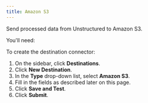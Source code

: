 ```yaml
---
title: Amazon S3 
---
```


Send processed data from Unstructured to Amazon S3.

You'll need:


<S3Prerequisites />

To create the destination connector:

1. On the sidebar, click **Destinations**.
2. Click **New Destination**.
3. In the **Type** drop-down list, select **Amazon S3**.
4. Fill in the fields as described later on this page.
5. Click **Save and Test**.
6. Click **Submit**.


<S3Fields />